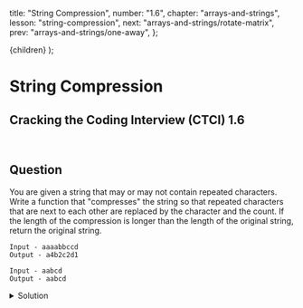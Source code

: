 
  title: "String Compression",
  number: "1.6",
  chapter: "arrays-and-strings",
  lesson: "string-compression",
  next: "arrays-and-strings/rotate-matrix",
  prev: "arrays-and-strings/one-away",
};

  <CTCIPostContainer meta={meta}>{children}</CTCIPostContainer>
);

# String Compression

## Cracking the Coding Interview (CTCI) 1.6

<br />

## Question

You are given a string that may or may not contain repeated characters. Write a function that "compresses" the string so that repeated characters that are next to each other are replaced by the character and the count. If the length of the compression is longer than the length of the original string, return the original string.

```
Input - aaaabbccd
Output - a4b2c2d1

Input - aabcd
Output - aabcd
```

<details>
  <summary>Solution</summary>


We can solve this problem by iterating through the string and counting the occurrences of each letter. As we count the occurences, we keep a separate array where we append the letter and the number of times it occurs. At the end, we can just convert that array to a string and return either the compressed array or the original string (whichever one is shorter).

- Remember that strings are immutable in Python, so when we're building the compressed string, we must do so with a list. After building the compressed string, we can then convert it to a string.

```python
def stringCompression(s):
    compressedString = []
    cur = s[0]
    counter = 1
    for l in s[1:]:
        if l == cur:
            counter += 1
        else:
            compressedString.append(cur)
            compressedString.append(str(counter))
            cur = l
            counter = 1
    compressedString.append(cur)
    compressedString.append(str(counter))
    compressedString = "".join(compressedString)

    if len(compressedString) < len(s):
        return compressedString
    else:
        return s
```

The time complexity is $$O(n)$$ where $$n$$ is the length of s.

The space complexity is also $$O(n)$$

</details>

